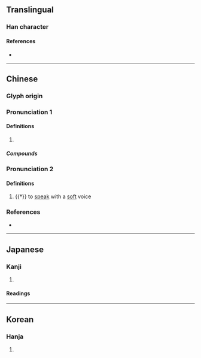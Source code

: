 {{character info/new}}
{{see|吟}}
==Translingual==

===Han character===
{{Han char|rn=30|rad=口|as=05|sn=8|four=68037|canj=ROII|ids=⿰口令}}

====References====
* {{Han ref|kx=0181.290|dkj=03434|dj=0399.320|hdz=10606.020|uh=5464|ud=21604|bh=CBEF|bd=52207}}

----

==Chinese==
{{zh-forms}}

===Glyph origin===
{{Han etym}}

===Pronunciation 1===
{{zh-pron
|m=呤
|c=ling4,ling5
}}

====Definitions====
{{zh-hanzi}}

# {{zh-used2|t}}

=====Compounds=====
{{zh-der|蝶呤|嘌呤}}

===Pronunciation 2===
{{zh-pron
|m=líng
|mc=y
|oc=y
}}

====Definitions====
{{zh-hanzi}}

# {{†}} to [[speak]] with a [[soft]] voice

===References===
* {{R:yue:Hanzi}}

----

==Japanese==

===Kanji===
{{ja-kanji|rs=口05}}

# {{rfdef|ja|sort=口05}}

====Readings====
{{ja-readings
|goon=りょう
|kanon=れい
|kun=ささや-き
}}

----

==Korean==

===Hanja===
{{ko-hanja|hangeul=령|rv=ryeong|mr=ryŏng}}

# {{rfdef|ko|sort=口05}}